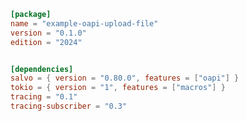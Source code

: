
```toml  title="oapi-upload-file/Cargo.toml"
[package]
name = "example-oapi-upload-file"
version = "0.1.0"
edition = "2024"


[dependencies]
salvo = { version = "0.80.0", features = ["oapi"] }
tokio = { version = "1", features = ["macros"] }
tracing = "0.1"
tracing-subscriber = "0.3"

```